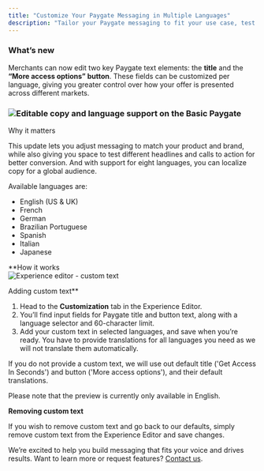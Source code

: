 ```yaml
---
title: "Customize Your Paygate Messaging in Multiple Languages"
description: "Tailor your Paygate messaging to fit your use case, test what converts best, and speak to users in one of eight supported languages—including English (US & UK), Japanese, Spanish, French, and more."
---
```


### What’s new

Merchants can now edit two key Paygate text elements: the **title** and the **“More access options” button**. These fields can be customized per language, giving you greater control over how your offer is presented across different markets.

### ![Editable copy and language support on the Basic Paygate](/images/editablecopyandlangsupport.png)

Why it matters

This update lets you adjust messaging to match your product and brand, while also giving you space to test different headlines and calls to action for better conversion. And with support for eight languages, you can localize copy for a global audience.

Available languages are:

- English (US & UK)
- French
- German
- Brazilian Portuguese
- Spanish
- Italian
- Japanese

**How it works\
![Experience editor - custom text](/images/experienceeditorcustomtext.png)

Adding custom text**

1. Head to the **Customization** tab in the Experience Editor.
2. You’ll find input fields for Paygate title and button text, along with a language selector and 60-character limit.
3. Add your custom text in selected languages, and save when you’re ready. You have to provide translations for all languages you need as we will not translate them automatically.

If you do not provide a custom text, we will use out default title ('Get Access In Seconds') and button ('More access options'), and their default translations.

Please note that the preview is currently only available in English.

**Removing custom text**

If you wish to remove custom text and go back to our defaults, simply remove custom text from the Experience Editor and save changes.

We’re excited to help you build messaging that fits your voice and drives results. Want to learn more or request features? [Contact us](mailto:sales@supertab.co).